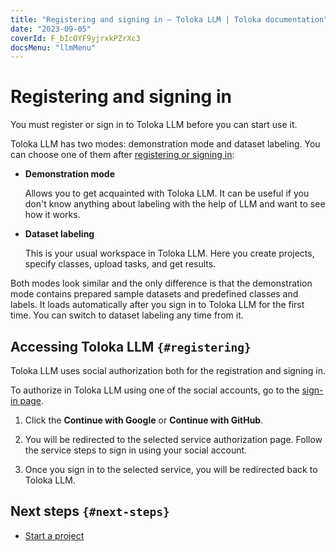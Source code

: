 ```yaml
---
title: "Registering and signing in — Toloka LLM | Toloka documentation"
date: "2023-09-05"
coverId: F_bIcOYF9yjrxkPZrXc3
docsMenu: "llmMenu"
---
```


# Registering and signing in

You must register or sign in to Toloka LLM before you can start use it.

Toloka LLM has two modes: demonstration mode and dataset labeling. You can choose one of them after [registering or signing in](#registering):

- **Demonstration mode**

    Allows you to get acquainted with Toloka LLM. It can be useful if you don't know anything about labeling with the help of LLM and want to see how it works.

- **Dataset labeling**

    This is your usual workspace in Toloka LLM. Here you create projects, specify classes, upload tasks, and get results.

Both modes look similar and the only difference is that the demonstration mode contains prepared sample datasets and predefined classes and labels. It loads automatically after you sign in to Toloka LLM for the first time. You can switch to dataset labeling any time from it.

## Accessing Toloka LLM `{#registering}`

Toloka LLM uses social authorization both for the registration and signing in.

To authorize in Toloka LLM using one of the social accounts, go to the [sign-in page](https://platform.toloka.ai/llm).

1. Click the **Continue with Google** or **Continue with GitHub**.

1. You will be redirected to the selected service authorization page. Follow the service steps to sign in using your social account.

1. Once you sign in to the selected service, you will be redirected back to Toloka LLM.

## Next steps `{#next-steps}`

- [Start a project](/docs/toloka-llm/project)